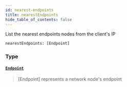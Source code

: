 ```yaml
---
id: nearest-endpoints
title: nearestEndpoints
hide_table_of_contents: false
---
```








List the nearest endpoints nodes from the client's IP

```graphql
nearestEndpoints: [Endpoint]
```


### Type

#### [`Endpoint`](/build/api/schema/objects/endpoint) <Badge class="secondary" text="object"/>
> [Endpoint] represents a network node's endpoint
> 





